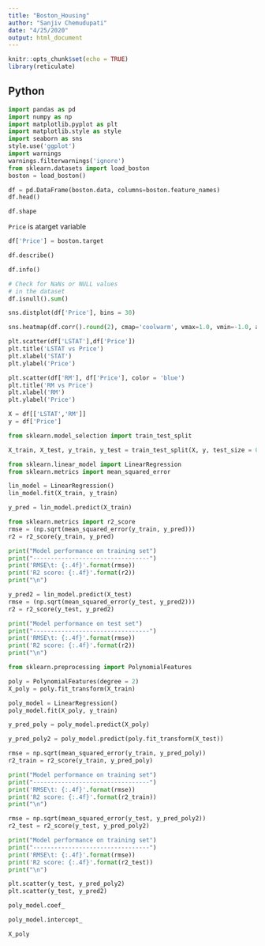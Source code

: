 ```yaml
---
title: "Boston_Housing"
author: "Sanjiv Chemudupati"
date: "4/25/2020"
output: html_document
---
```


```r
knitr::opts_chunk$set(echo = TRUE)
library(reticulate)
```

## Python

```python
import pandas as pd
import numpy as np 
import matplotlib.pyplot as plt 
import matplotlib.style as style
import seaborn as sns
style.use('ggplot')
import warnings   
warnings.filterwarnings('ignore')
from sklearn.datasets import load_boston 
boston = load_boston()
```


```python
df = pd.DataFrame(boston.data, columns=boston.feature_names)
df.head()
```
```python
df.shape
```
`Price` is atarget variable

```python
df['Price'] = boston.target
```

```python
df.describe()
```

```python
df.info()
```

```python
# Check for NaNs or NULL values 
# in the dataset
df.isnull().sum()
```

```python
sns.distplot(df['Price'], bins = 30)
```
```python
sns.heatmap(df.corr().round(2), cmap='coolwarm', vmax=1.0, vmin=-1.0, annot = True)
```

```python
plt.scatter(df['LSTAT'],df['Price'])
plt.title('LSTAT vs Price')
plt.xlabel('STAT')
plt.ylabel('Price')
```

```python
plt.scatter(df['RM'], df['Price'], color = 'blue')
plt.title('RM vs Price')
plt.xlabel('RM')
plt.ylabel('Price')
```

```python
X = df[['LSTAT','RM']]
y = df['Price']
```

```python
from sklearn.model_selection import train_test_split

X_train, X_test, y_train, y_test = train_test_split(X, y, test_size = 0.3, random_state=101)

```

```python
from sklearn.linear_model import LinearRegression
from sklearn.metrics import mean_squared_error

lin_model = LinearRegression()
lin_model.fit(X_train, y_train)
```

```python
y_pred = lin_model.predict(X_train)
```

```python
from sklearn.metrics import r2_score
rmse = (np.sqrt(mean_squared_error(y_train, y_pred)))
r2 = r2_score(y_train, y_pred)

print("Model performance on training set")
print("---------------------------------")
print('RMSE\t: {:.4f}'.format(rmse))
print('R2 score: {:.4f}'.format(r2))
print("\n")
```

```python
y_pred2 = lin_model.predict(X_test)
rmse = (np.sqrt(mean_squared_error(y_test, y_pred2)))
r2 = r2_score(y_test, y_pred2)

print("Model performance on test set")
print("---------------------------------")
print('RMSE\t: {:.4f}'.format(rmse))
print('R2 score: {:.4f}'.format(r2))
print("\n")
```
```python
from sklearn.preprocessing import PolynomialFeatures

poly = PolynomialFeatures(degree = 2)
X_poly = poly.fit_transform(X_train)
```

```python
poly_model = LinearRegression()
poly_model.fit(X_poly, y_train)

y_pred_poly = poly_model.predict(X_poly)
```
```python
y_pred_poly2 = poly_model.predict(poly.fit_transform(X_test))
```

```python
rmse = np.sqrt(mean_squared_error(y_train, y_pred_poly))
r2_train = r2_score(y_train, y_pred_poly)

print("Model performance on training set")
print("---------------------------------")
print('RMSE\t: {:.4f}'.format(rmse))
print('R2 score: {:.4f}'.format(r2_train))
print("\n")
```
```python
rmse = np.sqrt(mean_squared_error(y_test, y_pred_poly2))
r2_test = r2_score(y_test, y_pred_poly2)

print("Model performance on training set")
print("---------------------------------")
print('RMSE\t: {:.4f}'.format(rmse))
print('R2 score: {:.4f}'.format(r2_test))
print("\n")
```

```python
plt.scatter(y_test, y_pred_poly2)
plt.scatter(y_test, y_pred2)
```

```python
poly_model.coef_
```
```python
poly_model.intercept_
```

```python
X_poly
```

